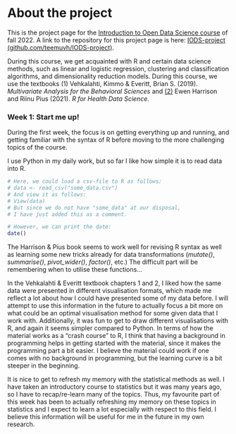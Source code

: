 # About the project

This is the project page for the [Introduction to Open Data Science course](https://blogs.helsinki.fi/thinkopen/welcome-open-data-science/) of fall 2022. A link to the repository for this project page is here: [IODS-project (github.com/teemuvh/IODS-project)](https://github.com/teemuvh/IODS-project).

During this course, we get acquainted with R and certain data science methods, such as linear and logistic regression, clustering and classification algorithms, and dimensionality reduction models. During this course, we use the textbooks (1) Vehkalahti, Kimmo & Everitt, Brian S. (2019). *Multivariate Analysis for the Behavioral Sciences* and [(2)](https://argoshare.is.ed.ac.uk/healthyr_book/) Ewen Harrison and Riinu Pius (2021). *R for Health Data Science.*

### Week 1: Start me up!

During the first week, the focus is on getting everything up and running, and getting familiar with the syntax of R before moving to the more challenging topics of the course.

I use Python in my daily work, but so far I like how simple it is to read data into R.

```r
# Here, we could load a csv-file to R as follows:
# data <- read_csv("some_data.csv")
# And view it as follows:
# View(data)
# But since we do not have "some_data" at our disposal,
# I have just added this as a comment.

# However, we can print the date:
date()
```

The Harrison & Pius book seems to work well for revising R syntax as well as learning some new tricks already for data transformations (*mutate()*, *summarise()*, *pivot_wider()*, *factor()*, etc.) The difficult part will be remembering when to utilise these functions...

In the Vehkalahti & Everitt textbook chapters 1 and 2, I liked how the same data were presented in different visualisation formats, which made me reflect a lot about how I could have presented some of my data before. I will attempt to use this information in the future to actually focus a bit more on what could be an optimal visualisation method for some given data that I work with. Additionally, it was fun to get to draw different visualisations with R, and again it seems simpler compared to Python. In terms of how the material works as a "crash course" to R, I think that having a background in programming helps in getting started with the material, since it makes the programming part a bit easier. I believe the material could work if one comes with no background in programming, but the learning curve is a bit steeper in the beginning.

It is nice to get to refresh my memory with the statistical methods as well. I have taken an introductory course to statistics but it was many years ago, so I have to recap/re-learn many of the topics. Thus, my favourite part of this week has been to actually refreshing my memory on these topics in statistics and I expect to learn a lot especially with respect to this field. I believe this information will be useful for me in the future in my own research.
